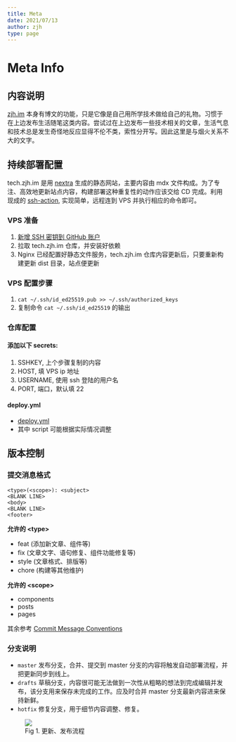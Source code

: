 ```yaml
---
title: Meta
date: 2021/07/13
author: zjh
type: page
---
```


# Meta Info

## 内容说明
[zjh.im](https://zjh.im) 本身有博文的功能，只是它像是自己用所学技术做给自己的礼物。习惯于在上边发布生活随笔这类内容。尝试过在上边发布一些技术相关的文章，生活气息和技术总是发生奇怪地反应显得不伦不类，索性分开写。因此这里是与烟火关系不大的文字。


## 持续部署配置
tech.zjh.im 是用 [nextra](https://nextra.vercel.app/) 生成的静态网站，主要内容由 mdx 文件构成。为了专注、高效地更新站点内容，构建部署这种重复性的动作应该交给 CD 完成。利用现成的 [ssh-action](https://github.com/appleboy/ssh-action), 实现简单，远程连到 VPS 并执行相应的命令即可。

### VPS 准备
1. [新增 SSH 密钥到 GitHub 账户](https://docs.github.com/cn/github/authenticating-to-github/connecting-to-github-with-ssh/adding-a-new-ssh-key-to-your-github-account)
2. 拉取 tech.zjh.im 仓库，并安装好依赖
3. Nginx 已经配置好静态文件服务，tech.zjh.im 仓库内容更新后，只要重新构建更新 dist 目录，站点便更新

### VPS 配置步骤
1. `cat ~/.ssh/id_ed25519.pub >> ~/.ssh/authorized_keys`
2. 复制命令 `cat ~/.ssh/id_ed25519` 的输出

### 仓库配置
#### 添加以下 secrets:
1. SSHKEY, 上个步骤复制的内容
2. HOST, 填 VPS ip 地址 
3. USERNAME, 使用 ssh 登陆的用户名
4. PORT, 端口，默认填 22

#### deploy.yml
- [deploy.yml](https://github.com/bbbottle/tech.zjh.im/blob/master/.github/workflows/deploy.yml)
- 其中 script 可能根据实际情况调整

## 版本控制
### 提交消息格式
```
<type>(<scope>): <subject>
<BLANK LINE>
<body>
<BLANK LINE>
<footer>
```

**允许的 \<type\>**
- feat (添加新文章、组件等)
- fix (文章文字、语句修复、组件功能修复等)
- style (文章格式、排版等)
- chore (构建等其他维护)

**允许的 \<scope\>**
- components
- posts
- pages

其余参考 [Commit Message Conventions](https://gist.github.com/stephenparish/9941e89d80e2bc58a153#format-of-the-commit-message)

### 分支说明
- `master` 发布分支，合并、提交到 master 分支的内容将触发自动部署流程，并把更新同步到线上。
- `drafts` 草稿分支，内容很可能无法做到一次性从粗略的想法到完成编辑并发布，该分支用来保存未完成的工作。应及时合并 master 分支最新内容进来保持新鲜。
- `hotfix` 修复分支，用于细节内容调整、修复。

<figure><Image src="/images/content-publish-flow.svg" width={931} height={1113} className="next-image" /><figcaption>Fig 1. 更新、发布流程</figcaption></figure>
